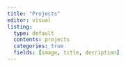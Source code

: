 ```yaml
---
title: "Projects"
editor: visual
listing: 
  type: default
  contents: projects
  categories: true
  fields: [image, title, decription]
---
```

